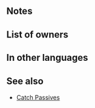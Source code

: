 {{Weapon Infobox
|tagid=SID_貝殻のナイフ
|weaponType=Dagger
|might=8
|range=2
|effect=If【Penalty】is active on foe, grants Atk/Spd+5 during combat.<br>Effect:【Dagger ５】<br><br>【Penalty】<br>All effects that last "on foe through its next action." Includes penalties inflicted by a skill like Panic or Threaten and negative status effects (preventing counterattacks, restricting movement, or the effects of a skill like Triangle Adept or Guard).<br><br>【Dagger ５】<br>After combat, if unit attacked, inflicts Def/Res-５ on target and foes within 2 spaces of target through their next actions.
|cost=200
|exclusive=0
|statModifiers=0,8,0,0,0
|required=Steel Dagger
|next=Scallop Blade+
|promotionRarity=5
|promotionTier=1
|properties=
}}
==Notes==
{{Combat boosts}}{{EffectfromPenalty|target=foe|combat boost effect}}{{IfUnitAttacked}}{{Penalties}}
==List of owners==
{{Skill Hero List}}
==In other languages==
{{OtherLanguages
|japanese=貝殻のナイフ
|german=Muschelklinge
|spanishEU=Hoja nacarada
|spanishLA=Hoja nacarada
|french=Épée coquillage
|italian=Lama cozza
|chineseTW=貝殼匕首
|portuguese=Lâmina caracol
}}
==See also==
{{See also skills|cond=Description LIKE '%if%penalty%is active on foe%grants%/%+%during combat%' AND SCategory='weapon'|columns=3}}
*[[Skill families#Catch|Catch Passives]]
{{Weapons Navbox}}